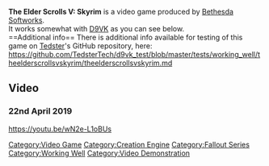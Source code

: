 <strong>The Elder Scrolls V: Skyrim</strong> is a video game produced by [[Bethesda Softworks]].
<br />
It works somewhat with [[D9VK]] as you can see below.
<br />
==Additional info==
There is additional info available for testing of this game on [[User:Tedster|Tedster]]'s GitHub repository, here:
<br />
https://github.com/TedsterTech/d9vk_test/blob/master/tests/working_well/theelderscrollsvskyrim/theelderscrollsvskyrim.md

==Video==
===22nd April 2019===
<youtube>https://youtu.be/wN2e-L1oBUs</youtube>

[[Category:Video Game]]
[[Category:Creation Engine]]
[[Category:Fallout Series]]
[[Category:Working Well]]
[[Category:Video Demonstration]]
